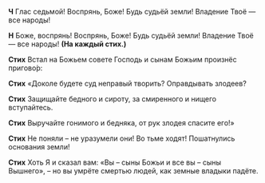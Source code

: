 **Ч** Глас седьмой! Воспрянь, Боже! Будь судьёй земли! Владение Твоё — все народы!

**Н** Боже, воспрянь! Воспрянь, Боже! Будь судьёй земли! Владение Твоё — все народы! **(На каждый стих.)**

**Стих** Встал на Божьем совете Господь и сынам Божьим произнёс пригово́р:

**Стих** «Доколе будете суд неправый творить? Оправдывать злодеев?

**Стих** Защищайте бедного и сироту, за смиренного и нищего вступайтесь.

**Стих** Выручайте гонимого и бедняка, от рук злодея спасите его!»

**Стих** Не поняли – не уразумели они! Во тьме ходят! Пошатнулись основания земли!

**Стих** Хоть Я и сказал вам: «Вы – сыны Божьи и все вы – сыны Вышнего», – но вы умрёте смертью людей, как земные владыки падёте.
